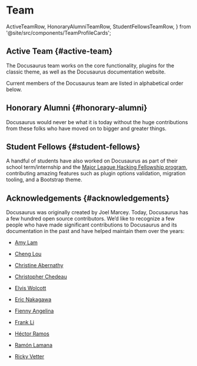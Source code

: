 # Team

  ActiveTeamRow,
  HonoraryAlumniTeamRow,
  StudentFellowsTeamRow,
} from '@site/src/components/TeamProfileCards';

## Active Team {#active-team}

The Docusaurus team works on the core functionality, plugins for the classic theme, as well as the Docusaurus documentation website.

Current members of the Docusaurus team are listed in alphabetical order below.

<ActiveTeamRow />

## Honorary Alumni {#honorary-alumni}

Docusaurus would never be what it is today without the huge contributions from these folks who have moved on to bigger and greater things.

<HonoraryAlumniTeamRow />

## Student Fellows {#student-fellows}

A handful of students have also worked on Docusaurus as part of their school term/internship and the [Major League Hacking Fellowship program](https://fellowship.mlh.io/), contributing amazing features such as plugin options validation, migration tooling, and a Bootstrap theme.

<StudentFellowsTeamRow />

## Acknowledgements {#acknowledgements}

Docusaurus was originally created by Joel Marcey. Today, Docusaurus has a few hundred open source contributors. We’d like to recognize a few people who have made significant contributions to Docusaurus and its documentation in the past and have helped maintain them over the years:

- [Amy Lam](https://github.com/amyrlam)

- [Cheng Lou](https://github.com/chenglou)

- [Christine Abernathy](https://github.com/caabernathy)

- [Christopher Chedeau](https://github.com/vjeux)

- [Elvis Wolcott](https://github.com/elviswolcott)

- [Eric Nakagawa](https://github.com/ericnakagawa)

- [Fienny Angelina](https://github.com/fiennyangeln)

- [Frank Li](https://github.com/deltice)

- [Héctor Ramos](https://github.com/hramos)

- [Ramón Lamana](https://github.com/rlamana)

- [Ricky Vetter](https://github.com/rickyvetter)
